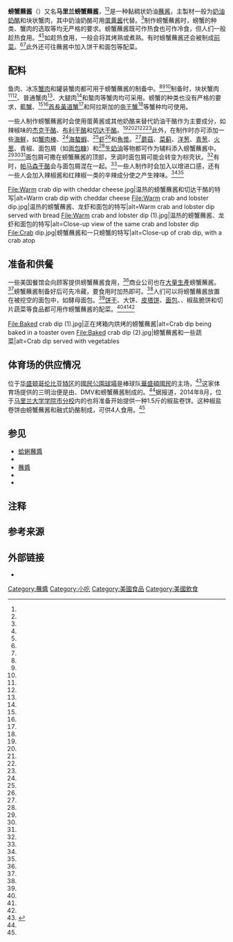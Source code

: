 {{Expand|time=2017-01-23}}
{{Infobox food
| name             = 螃蟹蘸酱
| image            = CrabDipAndFlatbread.jpg
| caption          = 螃蟹蘸酱和其配菜（大饼）
| alternate_name   =
| country          = {{USA}}
| region           =
| creator          =
| course           = 有時作為[[前菜|前菜]]<ref name="McCann"/>
| type             = [[蘸醬|蘸醬]]
| served           = 一般为热食，但有时亦可改作冷食<ref name="Conway" />
| main_ingredient  = [[奶油奶酪|奶油奶酪]]和块状蟹肉<ref name="Yahoo" />
| minor_ingredient = 蛋黄酱或其他奶酪<ref name="Casey"/>
| other            =
}}

'''螃蟹蘸酱'''（{{lang-en|Crab dip}}）又名'''马里兰螃蟹蘸酱'''，<ref name="Gleiter"/><ref name="Morgan"/>是一种黏稠状奶油[[蘸酱|蘸酱]]，主製材一般为[[奶油奶酪|奶油奶酪]]和块状蟹肉，其中奶油奶酪可用[[蛋黄酱|蛋黄酱]]代替。<ref name="Yahoo" />制作螃蟹蘸酱时，螃蟹的种类、蟹肉的选取等均无严格的要求。螃蟹蘸酱既可作热食也可作冷食，但人们一般趁热食用。<ref name="Conway" /><ref name="Glusco" />如趁热食用，一般会将其烤熟或煮熟。有时螃蟹蘸酱还会被制成[[前菜|前菜]]。<ref name="McCann"/><ref name="Maldonado"/>此外还可往蘸酱中加入饼干和面包等配菜。

==配料==
鱼肉、冰冻[[螃蟹|蟹肉]]和罐装蟹肉都可用于螃蟹蘸酱的制备中。<ref name="Yahoo"/><ref name="Conway"/><ref name="Martinson"/>制备时，块状蟹肉<ref name="Glusco"/><ref name="McCann"/>、普通蟹肉<ref name="Yahoo"/>、大腿肉<ref name="Casey"/>和螯肉等蟹肉均可采用。螃蟹的种类也没有严格的要求，[[藍蟹|藍蟹]]、<ref name="Morgan"/><ref name="Wilbur 2006"/>[[首長黃道蟹|首長黃道蟹]]<ref name="Maldonado"/>和阿拉斯加的[[皇帝蟹|帝王蟹]]<ref name="Casey"/>等蟹种均可使用。

一些人制作螃蟹蘸酱时会使用蛋黄酱或其他奶酪来替代奶油干酪作为主要成分，如辣椒味的[[傑克芝士|杰克干酪]]、[[布利干酪|布利干酪]]和[[切达干酪|切达干酪]]。<ref name="Casey"/><ref name="Drick"/><ref name="Fischer"/><ref name="Long 2003"/><ref name="DN-1"/>此外，在制作时亦可添加一些[[海鮮|海鮮]]，如[[蟹肉棒|蟹肉棒]]、<ref name="Fischer"/>[[海螯蝦|海螯蝦]]、<ref name="Marlow"/>[[虾|虾]]<ref name="Jones 2007"/>和[[魚漿|魚漿]]。<ref name="Greenman 2011"/>[[蘑菇|蘑菇]]、[[菜蓟|菜蓟]]、[[洋葱|洋葱]]、[[青蔥|青葱]]、[[火葱|火葱]]、青椒、面包屑（如[[面包糠|面包糠]]）和<ref name="Morgan"/>[[生奶油|生奶油]]等物都可作为辅料添入螃蟹蘸酱中。<ref name="Martinson"/><ref name="Casey"/><ref name="Drick"/>面包屑可撒在螃蟹蘸酱的顶部，烹调时面包屑可能会转变为棕壳状。<ref name="Morgan"/>有时，[[帕马森干酪|帕马森干酪]]会与面包屑混在一起。<ref name="Glusco"/>一些人制作时会加入{{tsl|en|Old Bay Seasoning|老湾调味料|老湾调味料}}以增进口感，还有一些人会加入辣椒酱和红辣椒一类的辛辣成分使之产生辣味。<ref name="Randle"/><ref name="Teats"/>

<gallery class=center caption="螃蟹蘸酱" widths="200px" heights="150px"> 
File:Warm crab dip with cheddar cheese.jpg|温热的螃蟹蘸酱和切达干酪的特写|alt=Warm crab dip with cheddar cheese
File:Warm crab and lobster dip.jpg|温热的螃蟹蘸酱、龙虾和面包的特写|alt=Warm crab and lobster dip served with bread
File:Warm crab and lobster dip (1).jpg|温热的螃蟹蘸酱、龙虾和面包的特写|alt=Close-up view of the same crab and lobster dip
File:Crab dip.jpg|螃蟹蘸酱和一只螃蟹的特写|alt=Close-up of crab dip, with a crab atop
</gallery>
{{Clear}}

==准备和供餐==
一些美国餐馆会向顾客提供螃蟹蘸酱食用，<ref name="Williams IV"/>商业公司也在[[大量生產|大量生產]]螃蟹蘸酱。<ref name="Jeffries"/>螃蟹蘸酱制备好后可先冷藏，要食用时加热即可。<ref name="Casey"/>人们可以将螃蟹蘸酱放置在被挖空的面包中，如酵母面包。<ref name="DN-1"/>[[饼干|饼干]]、大饼、[[皮塔饼|皮塔饼]]、[[面包|面包]]、{{tsl|en|crostino|油煎面包块|油煎面包块}}、椒盐脆饼和切片蔬菜等食品都可用作螃蟹蘸酱的配菜。<ref name="Gleiter"/><ref name="McCann"/><ref name="Casey"/>

<gallery class="center" caption="" widths="220px" heights="150px"> 
File:Baked crab dip (1).jpg|正在烤箱内烘烤的螃蟹蘸酱|alt=Crab dip being baked in a toaster oven
File:Baked crab dip (2).jpg|螃蟹蘸酱和一些蔬菜|alt=Crab dip served with vegetables
</gallery>

==体育场的供应情况==
位于[[华盛顿哥伦比亚特区|华盛顿哥伦比亚特区]]的[[國民公園球場|國民公園球場]]是棒球队[[華盛頓國民|華盛頓國民]]的主场，<ref>{{Cite web|url=http://washington.nationals.mlb.com/was/ballpark/|title=Nationals Park - Washington Nationals|accessdate=2016-08-30|author=|date=|work=washington.nationals.mlb.com|publisher=|deadurl=no|archiveurl=https://web.archive.org/web/20160814150115/http://washington.nationals.mlb.com/was/ballpark/|archivedate=2016-08-14|df=}}</ref>这家体育场提供的三明治便是由{{tsl|en|half-smoke|半熏腸}}{{efn|一种华盛顿特有的香肠}}、DMV{{efn|一种弗吉尼亚州特有的香肠}}和螃蟹蘸酱制成的。<ref name="Steinberg1"/>据报道，2014年8月，位于[[马里兰大学学院市分校|马里兰大学学院市分校]]内的{{tsl|en|Byrd Stadium|伯德体育场|伯德体育场}}也将准备开始提供一种1.5斤的椒盐卷饼。这种椒盐卷饼由螃蟹蘸酱和融式奶酪制成，可供4人食用。<ref name="Steinberg"/>

==参见==
{{portal|飲食}}
{{div col|colwidth=30em}}
* [[蛤蜊蘸醬|蛤蜊蘸醬]]
* {{tsl|en|List of crab dishes|蟹菜列表|蟹菜列表}}
* [[蘸醬|蘸醬]]
* {{tsl|en|List of hors d'oeuvre|前菜列表|前菜列表}}
* {{Link-en|法式洋蔥蘸醬|French onion dip}}

{{div col end}}

==注释==
{{notelist}}

==参考来源==
{{reflist|30em|refs=
<ref name="Yahoo">{{cite web |url=https://www.yahoo.com/food/this-changes-everything-4-ingredient-party-starting-81415813745.html |title=This Changes Everything: 4-Ingredient, Party-Starting Crab Dip |publisher=[[雅虎|Yahoo]] Food |date=2014-04-01 |accessdate=2014-08-31 |last=Van Buren |first=Alex |deadurl=no |archiveurl=https://web.archive.org/web/20140830183702/https://www.yahoo.com/food/this-changes-everything-4-ingredient-party-starting-81415813745.html |archivedate=2014-08-30 |df= }}</ref>
<ref name="Drick">{{cite book |url=http://books.google.com/books?id=KBaTdF1gatIC&pg=PA26 |title=Grits To Guacamole |publisher=Robert Perry |last=Drick |first=Perry |page=26 |year=2009}}</ref>
<ref name="Casey">{{cite web |url=http://seattletimes.com/html/foodwine/2022242647_caseydip13xml.html |title=Warm Crab, Mushroom and Brie Dip |newspaper=[[西雅图时报|Seattle Times]] |date=2013-11-12 |accessdate=2014-08-31 |last=Casey |first=Kathy |deadurl=yes |archiveurl=https://web.archive.org/web/20140904105915/http://seattletimes.com/html/foodwine/2022242647_caseydip13xml.html |archivedate=2014-09-04 }}</ref>
<ref name="Conway">{{cite book |url=http://books.google.com/books?id=yxEyBPFXVf8C&pg=PA52 |title=Party Receipts from the Charleston Junior League |publisher=Algonquin Books|last=Conway |first=Linda Glick |year=1993 |pages=52–53 |isbn=094557584X}}</ref> 
<ref name="Fischer">{{cite book |url=http://books.google.com/books?id=mZAkAwAAQBAJ&pg=PA17 |title=Dip Recipes |last=Fischer |first=Laurie |page=17}}</ref>
<ref name="Steinberg">{{cite web |url=http://www.washingtonpost.com/blogs/dc-sports-bog/wp/2014/08/27/maryland-will-sell-1-5-pound-crab-inspired-chessie-pretzels-at-byrd-stadium/ |title=Maryland will sell 1.5-pound crab-inspired ‘Chessie’ pretzels at Byrd Stadium |newspaper=[[华盛顿邮报|Washington Post]] |date=2014-08-27 |accessdate=2014-08-31 |last=Steinberg |first=Dan |archive-date=2014-09-18 |archive-url=https://web.archive.org/web/20140918031518/http://www.washingtonpost.com/blogs/dc-sports-bog/wp/2014/08/27/maryland-will-sell-1-5-pound-crab-inspired-chessie-pretzels-at-byrd-stadium/ |dead-url=no }}</ref>
<ref name="Jeffries">{{cite web |url=http://www.ajc.com/news/business/crab-dip-sold-at-costco-recalled/nWMyR/ |title=Crab dip sold at Costco recalled |newspaper=Atlanta Journal-Constitution |date=2013-02-12 |accessdate=2014-08-31 |last=Jeffries |first=Fran |deadurl=no |archiveurl=https://web.archive.org/web/20140604003015/http://www.ajc.com/news/business/crab-dip-sold-at-costco-recalled/nWMyR/ |archivedate=2014-06-04 |df= }}</ref>
<ref name="Glusco">{{cite web |url=http://www.wral.com/entertainment/out_and_about/blogpost/11016462/ |title=Best Crab Dip |publisher=WRAL-TVWRAL |date=2012-04-24 |accessdate=2014-08-31 |last=Glusco |first=Jodi Leese |archive-date=2016-04-21 |archive-url=https://web.archive.org/web/20160421203756/http://www.wral.com/entertainment/out_and_about/blogpost/11016462/ |dead-url=no }}</ref>
<ref name="Martinson">{{cite web |url=http://old.post-gazette.com/food/20010204suz1a.asp |title=Hot Crab Dip |newspaper=Pittsburgh Post-Gazette |date=2001-02-04 |accessdate=2014-08-31 |last=Martinson |first=Suzanne |deadurl=no |archiveurl=https://web.archive.org/web/20151011133001/http://old.post-gazette.com/food/20010204suz1a.asp |archivedate=2015-10-11 |df= }}</ref>
<ref name="McCann">{{cite web |url=http://www.dallasnews.com/lifestyles/columnists/take-home-miracles/20140620-crab-and-a-curry-dip-appetizer-bliss.ece |title=Crab, and a curry dip: appetizer bliss |newspaper=Dallas Morning News |date=2014-06-10 |accessdate=2014-08-31 |last=McCann |first=Ann Greer |deadurl=no |archiveurl=https://web.archive.org/web/20140903112543/http://www.dallasnews.com/lifestyles/columnists/take-home-miracles/20140620-crab-and-a-curry-dip-appetizer-bliss.ece |archivedate=2014-09-03 |df= }}</ref>
<ref name="Maldonado">{{cite web |url=http://blogs.dallasobserver.com/cityofate/2010/06/100_favorite_dishes.php |title=100 Favorite Dishes: Dungeness Crab Dip at Hibiscus |newspaper=Dallas Observer |date=2010-06-30 |accessdate=2014-08-31 |last=Maldonado |first=José Ralat |deadurl=no |archiveurl=https://web.archive.org/web/20100704183625/http://blogs.dallasobserver.com/cityofate/2010/06/100_favorite_dishes.php |archivedate=2010-07-04 |df= }}</ref>
<ref name="Williams IV">{{cite web |url=http://articles.baltimoresun.com/2011-09-16/entertainment/bs-fo-tailgating-recipe-0918-20110916_1_crab-dip-cream-cheese-shredded-cheddar-cheese |title=Classic crab dip destined to be a tailgating winner |newspaper=[[巴尔的摩太阳报|Baltimore Sun]] |date=2011-09-10 |accessdate=2014-08-31 |last=Williams IV |first=John-John |deadurl=no |archiveurl=https://web.archive.org/web/20140903061001/http://articles.baltimoresun.com/2011-09-16/entertainment/bs-fo-tailgating-recipe-0918-20110916_1_crab-dip-cream-cheese-shredded-cheddar-cheese |archivedate=2014-09-03 |df= }}</ref>
<ref name="Gleiter">{{cite web |url=http://www.pennlive.com/food/index.ssf/2014/01/maryland_crab_dip_recipe_super.html |title=Super Bowl snackin': Try this Maryland Crab Dip recipe with homemade pretzels |newspaper=Patriot-News |date=2014-02-27 |accessdate=2014-08-31 |last=Gleiter |first=Sue |deadurl=no |archiveurl=https://web.archive.org/web/20140903104022/http://www.pennlive.com/food/index.ssf/2014/01/maryland_crab_dip_recipe_super.html |archivedate=2014-09-03 |df= }}</ref>
<ref name="Morgan">{{cite web |url=http://www.rd.com/food/warm-maryland-crab-dip-with-lemon-panko-topping/ |title=Warm Maryland Crab Dip with Lemon Panko Topping |magazine=[[读者文摘|Reader's Digest]] |year=2008 |accessdate=2014-08-31 |last=Morgan |first=Diane |deadurl=no |archiveurl=https://web.archive.org/web/20150210053630/http://www.rd.com/food/warm-maryland-crab-dip-with-lemon-panko-topping/ |archivedate=2015-02-10 |df= }}</ref>
<ref name="Randle">{{cite book |url=http://books.google.com/books?id=hOaKAgAAQBAJ&pg=PT509 |title=Dip Lover's Cookbook |publisher=MaxHouse |year=2014 |accessdate=2014-08-31 |last=Randle |first=Larry}}</ref>
<ref name="Teats">{{cite web |url=http://www.knoe.com/story/8864597/darrell-teats-recipe-for-hot-and-spicy-crab-dip |title=Darrell Teats' Recipe for Hot and Spicy Crab Dip! |publisher=KNOE Channel 8 News |date=2008-08-19 |accessdate=2014-08-31 |last=Teats |first=Darrell |deadurl=yes |archiveurl=https://web.archive.org/web/20140903135320/http://www.knoe.com/story/8864597/darrell-teats-recipe-for-hot-and-spicy-crab-dip |archivedate=2014-09-03 }}</ref>
<ref name="Steinberg1">{{cite web |url=http://www.washingtonpost.com/blogs/dc-sports-bog/wp/2014/08/06/nats-park-dmv-hot-dog-combines-a-half-smoke-with-maryland-crab-dip-and-virginia-ham/ |title=Nats Park 'DMV' hot dog combines a half-smoke with Maryland crab dip and Virginia ham |newspaper=[[华盛顿邮报|Washington Post]] |date=2014-08-06 |accessdate=2014-08-31 |last=Steinberg |first=Dan |archive-date=2015-06-03 |archive-url=https://web.archive.org/web/20150603001952/http://www.washingtonpost.com/blogs/dc-sports-bog/wp/2014/08/06/nats-park-dmv-hot-dog-combines-a-half-smoke-with-maryland-crab-dip-and-virginia-ham/ |dead-url=no }}</ref>
<ref name="Marlow">{{cite web |url=http://articles.orlandosentinel.com/2013-07-10/features/os-thot-marlows-crab-lobster-dip-recipe-20130710_1_pointe-orlando-parmesan-crisps |title=Marlow's Crab & Lobster Dip |newspaper=Orlando Sentinel |accessdate=2014-09-01 |date=2013-07-10 |deadurl=no |archiveurl=https://web.archive.org/web/20140903205000/http://articles.orlandosentinel.com/2013-07-10/features/os-thot-marlows-crab-lobster-dip-recipe-20130710_1_pointe-orlando-parmesan-crisps |archivedate=2014-09-03 |df= }}</ref>
<ref name="Greenman 2011">{{cite book | last=Greenman | first=B. | title=America's Hometown Recipe Book: 712 Favorite Recipes from Main Street U.S.A. | publisher=[[阿歇特出版公司|Hachette Books]] | year=2011 | isbn=978-1-57912-864-7 | url=http://books.google.com/books?id=nF62ZXUmrOIC&pg=PA66 | page=66}}</ref>
<ref name="Long 2003">{{cite book | last=Long | first=S. | title=Extreme Lo-carb Cuisine: 250 Fabulous Recipes with Virtually No Carbohydrates | publisher=Adams Media | year=2003 | isbn=978-1-59337-007-7 | url=http://books.google.com/books?id=1LvPxvFleRoC&pg=PA20 | page=20}}</ref>
<ref name="Wilbur 2006">{{cite book | last=Wilbur | first=T. | title=Top Secret Restaurant Recipes 2: More Amazing Clones of Famous Dishes from America's Favorite Restaurant Chains | publisher=Plume | issue=v. 2 | year=2006 | isbn=978-0-452-28800-3 | url=http://books.google.com/books?id=7mkWSL6H4rwC&pg=PA195 | pages=195–196}}</ref>
<ref name="Jones 2007">{{cite web | url=https://www.highbeam.com/doc/1P2-5767550.html | title=Hot or cold Deviled Crab Dip gets low-fat makeover | publisher=Deseret News | date=2007-01-03 | accessdate=2016-02-15 | author=Jones, Jeanne | deadurl=yes | archiveurl=https://web.archive.org/web/20160229144236/https://www.highbeam.com/doc/1P2-5767550.html | archivedate=2016-02-29 | df= }}</ref>
<ref name="DN-1">{{cite web | url=https://www.highbeam.com/doc/1G1-83831665.html | title=Cook's Corner: Tasty, hot crab dip baked in sourdough | publisher=Los Angeles Daily News | date=1998-07-29 | accessdate=2016-02-15 | deadurl=yes | archiveurl=https://web.archive.org/web/20160229135541/https://www.highbeam.com/doc/1G1-83831665.html | archivedate=2016-02-29 | df= }}</ref>
}}

==外部链接==
* {{commonscat-inline}}

[[Category:蘸醬|Category:蘸醬]]
[[Category:小吃|Category:小吃]]
[[Category:美國食品|Category:美國食品]]
[[Category:美國飲食|Category:美國飲食]]